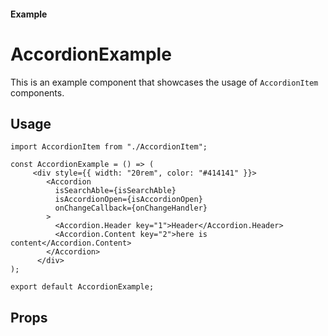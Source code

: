 

<Meta title="components/AccordionExample" component={AccordionExample} />

#### Example

<Canvas of={Accordion.AccordionComponent} />

# AccordionExample

This is an example component that showcases the usage of `AccordionItem` components.

## Usage

```tsx
import AccordionItem from "./AccordionItem";

const AccordionExample = () => (
     <div style={{ width: "20rem", color: "#414141" }}>
        <Accordion
          isSearchAble={isSearchAble}
          isAccordionOpen={isAccordionOpen}
          onChangeCallback={onChangeHandler}
        >
          <Accordion.Header key="1">Header</Accordion.Header>
          <Accordion.Content key="2">here is content</Accordion.Content>
        </Accordion>
      </div>
);

export default AccordionExample;
```

## Props
<Controls of={Accordion.AccordionComponent} />
